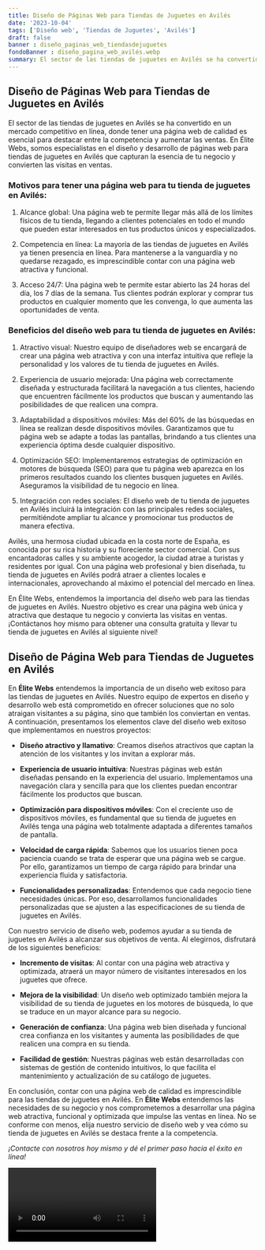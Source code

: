 ```yaml
---
title: Diseño de Páginas Web para Tiendas de Juguetes en Avilés
date: '2023-10-04'
tags: ['Diseño web', 'Tiendas de Juguetes', 'Avilés']
draft: false
banner : diseño_paginas_web_tiendasdejuguetes
fondoBanner : diseño_pagina_web_avilés.webp
summary: El sector de las tiendas de juguetes en Avilés se ha convertido en un mercado competitivo en línea, donde tener una página web de calidad es esencial para destacar entre la competencia y aumentar las ventas. En Élite Webs, somos especialistas en el diseño y desarrollo de páginas web para tiendas de juguetes en Avilés que capturan la esencia de tu negocio y convierten las visitas en ventas.
---
```


## Diseño de Páginas Web para Tiendas de Juguetes en Avilés

El sector de las tiendas de juguetes en Avilés se ha convertido en un mercado competitivo en línea, donde tener una página web de calidad es esencial para destacar entre la competencia y aumentar las ventas. En Élite Webs, somos especialistas en el diseño y desarrollo de páginas web para tiendas de juguetes en Avilés que capturan la esencia de tu negocio y convierten las visitas en ventas.

### Motivos para tener una página web para tu tienda de juguetes en Avilés:

1. Alcance global: Una página web te permite llegar más allá de los límites físicos de tu tienda, llegando a clientes potenciales en todo el mundo que pueden estar interesados en tus productos únicos y especializados.

2. Competencia en línea: La mayoría de las tiendas de juguetes en Avilés ya tienen presencia en línea. Para mantenerse a la vanguardia y no quedarse rezagado, es imprescindible contar con una página web atractiva y funcional.

3. Acceso 24/7: Una página web te permite estar abierto las 24 horas del día, los 7 días de la semana. Tus clientes podrán explorar y comprar tus productos en cualquier momento que les convenga, lo que aumenta las oportunidades de venta.

### Beneficios del diseño web para tu tienda de juguetes en Avilés:

1. Atractivo visual: Nuestro equipo de diseñadores web se encargará de crear una página web atractiva y con una interfaz intuitiva que refleje la personalidad y los valores de tu tienda de juguetes en Avilés.

2. Experiencia de usuario mejorada: Una página web correctamente diseñada y estructurada facilitará la navegación a tus clientes, haciendo que encuentren fácilmente los productos que buscan y aumentando las posibilidades de que realicen una compra.

3. Adaptabilidad a dispositivos móviles: Más del 60% de las búsquedas en línea se realizan desde dispositivos móviles. Garantizamos que tu página web se adapte a todas las pantallas, brindando a tus clientes una experiencia óptima desde cualquier dispositivo.

4. Optimización SEO: Implementaremos estrategias de optimización en motores de búsqueda (SEO) para que tu página web aparezca en los primeros resultados cuando los clientes busquen juguetes en Avilés. Aseguramos la visibilidad de tu negocio en línea.

5. Integración con redes sociales: El diseño web de tu tienda de juguetes en Avilés incluirá la integración con las principales redes sociales, permitiéndote ampliar tu alcance y promocionar tus productos de manera efectiva.

Avilés, una hermosa ciudad ubicada en la costa norte de España, es conocida por su rica historia y su floreciente sector comercial. Con sus encantadoras calles y su ambiente acogedor, la ciudad atrae a turistas y residentes por igual. Con una página web profesional y bien diseñada, tu tienda de juguetes en Avilés podrá atraer a clientes locales e internacionales, aprovechando al máximo el potencial del mercado en línea.

En Élite Webs, entendemos la importancia del diseño web para las tiendas de juguetes en Avilés. Nuestro objetivo es crear una página web única y atractiva que destaque tu negocio y convierta las visitas en ventas. ¡Contáctanos hoy mismo para obtener una consulta gratuita y llevar tu tienda de juguetes en Avilés al siguiente nivel!

<GifSeo />

<Cta />

## Diseño de Página Web para Tiendas de Juguetes en Avilés

En **Élite Webs** entendemos la importancia de un diseño web exitoso para las tiendas de juguetes en Avilés. Nuestro equipo de expertos en diseño y desarrollo web está comprometido en ofrecer soluciones que no solo atraigan visitantes a su página, sino que también los conviertan en ventas. A continuación, presentamos los elementos clave del diseño web exitoso que implementamos en nuestros proyectos:

- **Diseño atractivo y llamativo**: Creamos diseños atractivos que captan la atención de los visitantes y los invitan a explorar más.

- **Experiencia de usuario intuitiva**: Nuestras páginas web están diseñadas pensando en la experiencia del usuario. Implementamos una navegación clara y sencilla para que los clientes puedan encontrar fácilmente los productos que buscan.

- **Optimización para dispositivos móviles**: Con el creciente uso de dispositivos móviles, es fundamental que su tienda de juguetes en Avilés tenga una página web totalmente adaptada a diferentes tamaños de pantalla.

- **Velocidad de carga rápida**: Sabemos que los usuarios tienen poca paciencia cuando se trata de esperar que una página web se cargue. Por ello, garantizamos un tiempo de carga rápido para brindar una experiencia fluida y satisfactoria.

- **Funcionalidades personalizadas**: Entendemos que cada negocio tiene necesidades únicas. Por eso, desarrollamos funcionalidades personalizadas que se ajusten a las especificaciones de su tienda de juguetes en Avilés.

Con nuestro servicio de diseño web, podemos ayudar a su tienda de juguetes en Avilés a alcanzar sus objetivos de venta. Al elegirnos, disfrutará de los siguientes beneficios:

- **Incremento de visitas**: Al contar con una página web atractiva y optimizada, atraerá un mayor número de visitantes interesados en los juguetes que ofrece.

- **Mejora de la visibilidad**: Un diseño web optimizado también mejora la visibilidad de su tienda de juguetes en los motores de búsqueda, lo que se traduce en un mayor alcance para su negocio.

- **Generación de confianza**: Una página web bien diseñada y funcional crea confianza en los visitantes y aumenta las posibilidades de que realicen una compra en su tienda.

- **Facilidad de gestión**: Nuestras páginas web están desarrolladas con sistemas de gestión de contenido intuitivos, lo que facilita el mantenimiento y actualización de su catálogo de juguetes.

En conclusión, contar con una página web de calidad es imprescindible para las tiendas de juguetes en Avilés. En **Élite Webs** entendemos las necesidades de su negocio y nos comprometemos a desarrollar una página web atractiva, funcional y optimizada que impulse las ventas en línea. No se conforme con menos, elija nuestro servicio de diseño web y vea cómo su tienda de juguetes en Avilés se destaca frente a la competencia.

*¡Contacte con nosotros hoy mismo y dé el primer paso hacia el éxito en línea!*

<Video />

<CtaBot job='Tiendas de Juguetes' city='Avilés'/>

<Gmaps query='Avilés+españa+maps' />